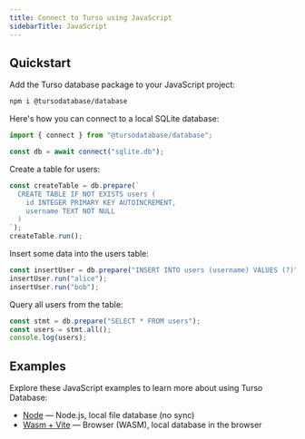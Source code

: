 ```yaml
---
title: Connect to Turso using JavaScript
sidebarTitle: JavaScript
---
```


## Quickstart

<Steps>

<Step title="Install">

Add the Turso database package to your JavaScript project:

```bash
npm i @tursodatabase/database
```

</Step>

<Step title="Connect">

Here's how you can connect to a local SQLite database:

```javascript
import { connect } from "@tursodatabase/database";

const db = await connect("sqlite.db");
```

</Step>

<Step title="Create table">

Create a table for users:

```javascript
const createTable = db.prepare(`
  CREATE TABLE IF NOT EXISTS users (
    id INTEGER PRIMARY KEY AUTOINCREMENT,
    username TEXT NOT NULL
  )
`);
createTable.run();
```

</Step>

<Step title="Insert data">

Insert some data into the users table:

```javascript
const insertUser = db.prepare("INSERT INTO users (username) VALUES (?)");
insertUser.run("alice");
insertUser.run("bob");
```

</Step>

<Step title="Query data">

Query all users from the table:

```javascript
const stmt = db.prepare("SELECT * FROM users");
const users = stmt.all();
console.log(users);
```

</Step>

</Steps>

## Examples

Explore these JavaScript examples to learn more about using Turso Database:

- [Node](https://github.com/tursodatabase/turso/blob/main/examples/javascript/database-node) &mdash; Node.js, local file database (no sync)
- [Wasm + Vite](https://github.com/tursodatabase/turso/blob/main/examples/javascript/database-wasm-vite) &mdash; Browser (WASM), local database in the browser
